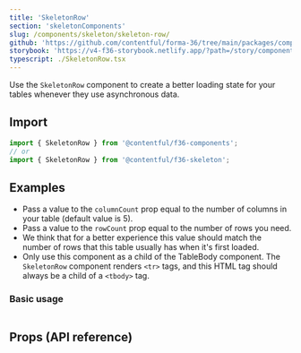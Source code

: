 ```yaml
---
title: 'SkeletonRow'
section: 'skeletonComponents'
slug: /components/skeleton/skeleton-row/
github: 'https://github.com/contentful/forma-36/tree/main/packages/components/skeleton'
storybook: 'https://v4-f36-storybook.netlify.app/?path=/story/components-skeleton-skeletonrow--default'
typescript: ./SkeletonRow.tsx
---
```


Use the `SkeletonRow` component to create a better loading state for your tables whenever they use asynchronous data.

## Import

```jsx static=true
import { SkeletonRow } from '@contentful/f36-components';
// or
import { SkeletonRow } from '@contentful/f36-skeleton';
```

## Examples

- Pass a value to the `columnCount` prop equal to the number of columns in your table (default value is 5).
- Pass a value to the `rowCount` prop equal to the number of rows you need.
- We think that for a better experience this value should match the number of rows that this table usually has when it's first loaded.
- Only use this component as a child of the TableBody component. The `SkeletonRow` component renders `<tr>` tags, and this HTML tag should always be a child of a `<tbody>` tag.

### Basic usage

```jsx file=../../examples/SkeletonRowBasicExample.tsx

```

## Props (API reference)

<PropsTable of="SkeletonRow" />
